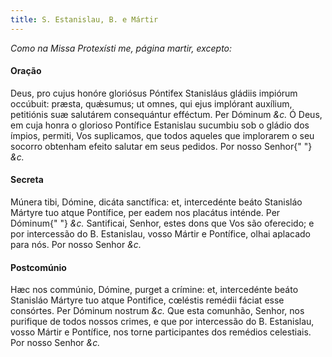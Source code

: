 ```yaml
---
title: S. Estanislau, B. e Mártir
---
```


<em>Como na Missa Protexísti me, página martir, excepto:</em>

#### Oração

<div class="grid grid-cols-2 gap-5">
  <span class="text-justify">
    Deus, pro cujus honóre gloriósus Póntifex Stanisláus gládiis impiórum
    occúbuit: præsta, quǽsumus; ut omnes, qui ejus implórant auxílium,
    petitiónis suæ salutárem consequántur efféctum. Per Dóminum <em>&c.</em>
  </span>
  <span class="text-justify">
    Ó Deus, em cuja honra o glorioso Pontífice Estanislau sucumbiu sob o gládio
    dos ímpios, permiti, Vos suplicamos, que todos aqueles que implorarem o seu
    socorro obtenham efeito salutar em seus pedidos. Por nosso Senhor{" "}
    <em>&c.</em>
  </span>
</div>

#### Secreta

<div class="grid grid-cols-2 gap-5">
  <span class="text-justify">
    Múnera tibi, Dómine, dicáta sanctífica: et, intercedénte beáto Stanisláo
    Mártyre tuo atque Pontífice, per eadem nos placátus inténde. Per Dóminum{" "}
    <em>&c.</em>
  </span>
  <span class="text-justify">
    Santificai, Senhor, estes dons que Vos são oferecido; e por intercessão do
    B. Estanislau, vosso Mártir e Pontífice, olhai aplacado para nós. Por nosso
    Senhor <em>&c.</em>
  </span>
</div>

#### Postcomúnio

<div class="grid grid-cols-2 gap-5">
  <span class="text-justify">
    Hæc nos commúnio, Dómine, purget a crímine: et, intercedénte beáto Stanisláo
    Mártyre tuo atque Pontifice, cœléstis remédii fáciat esse consórtes. Per
    Dóminum nostrum <em>&c.</em>
  </span>
  <span class="text-justify">
    Que esta comunhão, Senhor, nos purifique de todos nossos crimes, e que por
    intercessão do B. Estanislau, vosso Mártir e Pontífice, nos torne
    participantes dos remédios celestiais. Por nosso Senhor <em>&c.</em>
  </span>
</div>
